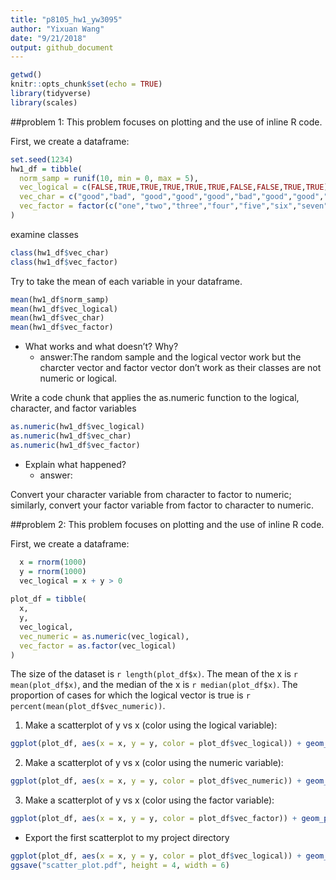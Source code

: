 ```yaml
---
title: "p8105_hw1_yw3095"
author: "Yixuan Wang"
date: "9/21/2018"
output: github_document
---
```

```r
getwd()
knitr::opts_chunk$set(echo = TRUE)
library(tidyverse)
library(scales)
```

##problem 1:
This problem focuses on plotting and the use of inline R code.

First, we create a dataframe:
```r
set.seed(1234)
hw1_df = tibble(
  norm_samp = runif(10, min = 0, max = 5),
  vec_logical = c(FALSE,TRUE,TRUE,TRUE,TRUE,TRUE,FALSE,FALSE,TRUE,TRUE),
  vec_char = c("good","bad", "good","good","good","bad","good","good","good","bad"),
  vec_factor = factor(c("one","two","three","four","five","six","seven","eight","nine","ten"))
)
```
examine classes
```r
class(hw1_df$vec_char)
class(hw1_df$vec_factor)
```
Try to take the mean of each variable in your dataframe. 
```r
mean(hw1_df$norm_samp)
mean(hw1_df$vec_logical)
mean(hw1_df$vec_char)
mean(hw1_df$vec_factor)
```

*   What works and what doesn’t? Why?
    *   answer:The random sample and the logical vector work but the charcter vector and factor vector don't work as their classes are not numeric or logical.
    
Write a code chunk that applies the as.numeric function to the logical, character, and factor variables
```r
as.numeric(hw1_df$vec_logical)
as.numeric(hw1_df$vec_char)
as.numeric(hw1_df$vec_factor)
```

*   Explain what happened?
    *   answer:
    
Convert your character variable from character to factor to numeric; similarly, convert your factor variable from factor to character to numeric. 

##problem 2:
This problem focuses on plotting and the use of inline R code.

First, we create a dataframe:
```r
  x = rnorm(1000)
  y = rnorm(1000)
  vec_logical = x + y > 0
  
plot_df = tibble(
  x,
  y,
  vec_logical,
  vec_numeric = as.numeric(vec_logical),
  vec_factor = as.factor(vec_logical)
)
```
The size of the dataset is `r length(plot_df$x)`. The mean of the x is `r mean(plot_df$x)`, and the median of the x is `r median(plot_df$x)`. The proportion of cases for which the logical vector is true is `r percent(mean(plot_df$vec_numeric))`.

1.    Make a scatterplot of y vs x (color using the logical variable):
```r
ggplot(plot_df, aes(x = x, y = y, color = plot_df$vec_logical)) + geom_point()
```
2.    Make a scatterplot of y vs x (color using the numeric variable):
```r
ggplot(plot_df, aes(x = x, y = y, color = plot_df$vec_numeric)) + geom_point()
```
3.    Make a scatterplot of y vs x (color using the factor variable):
```r
ggplot(plot_df, aes(x = x, y = y, color = plot_df$vec_factor)) + geom_point()
```

*   Export the first scatterplot to my project directory 
```r
ggplot(plot_df, aes(x = x, y = y, color = plot_df$vec_logical)) + geom_point()
ggsave("scatter_plot.pdf", height = 4, width = 6)
```
